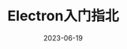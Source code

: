 ---
title: 'Electron入门指北'
description: '利用Github Action打包部署前端项目，甚至是执行服务器Bash脚本'
date: '2023-06-19'
hot: false
published: true
toc: true
---